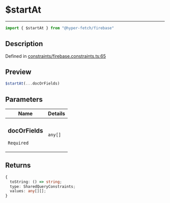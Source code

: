 

# $startAt

<div class="api-docs__separator" data-reactroot="">

---

</div><div class="api-docs__import" data-reactroot="">

```ts
import { $startAt } from "@hyper-fetch/firebase"
```

</div><div class="api-docs__section">

## Description

</div><div class="api-docs__description"><span class="api-docs__do-not-parse">



</span></div><p class="api-docs__definition">

Defined in [constraints/firebase.constraints.ts:65](https://github.com/BetterTyped/hyper-fetch/blob/cc329b91/packages/adapter-firebase/src/constraints/firebase.constraints.ts#L65)

</p><div class="api-docs__section">

## Preview

</div><div class="api-docs__preview fn">

```ts
$startAt(...docOrFields)
```

</div><div class="api-docs__section">

## Parameters

</div><div class="api-docs__parameters"><table><thead><tr><th>Name</th><th>Details</th></tr></thead><tbody><tr param-data="docOrFields"><td class="api-docs__param-name required">

### docOrFields 

`Required`

</td><td class="api-docs__param-type">

`any[]`

</td></tr></tbody></table></div><div class="api-docs__section">

## Returns

</div><div class="api-docs__returns">

```ts
{
  toString: () => string;
  type: SharedQueryConstraints;
  values: any[][];
}
```

</div>
